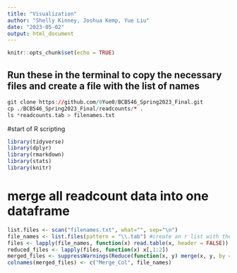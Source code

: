 ```yaml
---
title: "Visualization"
author: "Shelly Kinney, Joshua Kemp, Yue Liu"
date: "2023-05-02"
output: html_document
---
```


```r
knitr::opts_chunk$set(echo = TRUE)
```


## Run these in the terminal to copy the necessary files and create a file with the list of names
```r
git clone https://github.com/0Yue0/BCB546_Spring2023_Final.git
cp ./BCB546_Spring2023_Final/readcounts/* .
ls *readcounts.tab > filenames.txt
```



#start of R scripting
```r
library(tidyverse)
library(dplyr)
library(rmarkdown)
library(stats)
library(knitr)

```


# merge all readcount data into one dataframe
```r
list.files <- scan("filenames.txt", what="", sep="\n")
file_names <- list.files(pattern = "\\.tab") #create an r list with the files names from the txt file
files <- lapply(file_names, function(x) read.table(x, header = FALSE)) # load in files
reduced_files <- lapply(files, function(x) x[,1:2])
merged_files <- suppressWarnings(Reduce(function(x, y) merge(x, y, by = "V1"), reduced_files)) # merge the files by the first column
colnames(merged_files) <- c("Merge_Col", file_names)

```


